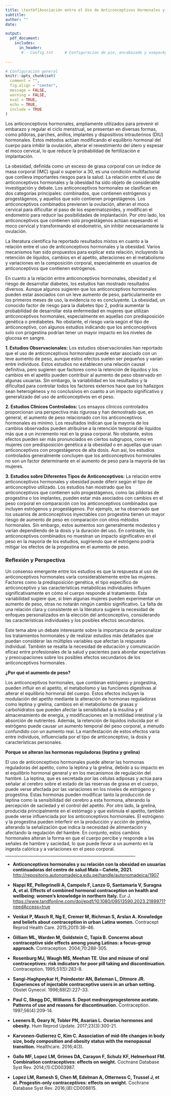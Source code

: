 ```yaml
---
title: \textbf{Asociación entre el Uso de Anticonceptivos Hormonales y el Riesgo de Obesidad en Usuarias}
subtitle:
author: ""
date: 

output:
  pdf_document:
    includes:
      in_header:
       # - Config.txt     # Configuracion de pie, encabezado y usepackge
  
---
```



```r
# Configuración general
knitr::opts_chunk$set(
  comment = "",
  fig.align = "center",
  message = FALSE,
  warning = FALSE,
  eval = TRUE,
  echo = TRUE,
  include = TRUE
)

```






\begin{center} \textbf{MARCO TEÓRICO} \end{center}


Los anticonceptivos hormonales, ampliamente utilizados para prevenir el embarazo y regular el ciclo menstrual, se presentan en diversas formas, como píldoras, parches, anillos, implantes y dispositivos intrauterinos (DIU) hormonales. Estos métodos actúan modificando el equilibrio hormonal del cuerpo para inhibir la ovulación, alterar el revestimiento del útero y espesar el moco cervical, lo que reduce la probabilidad de fertilización e implantación.

La obesidad, definida como un exceso de grasa corporal con un índice de masa corporal (IMC) igual o superior a 30, es una condición multifactorial que conlleva importantes riesgos para la salud. La relación entre el uso de anticonceptivos hormonales y la obesidad ha sido objeto de considerable investigación y debate. Los anticonceptivos hormonales se clasifican en dos categorías principales: combinados, que contienen estrógenos y progestágenos, y aquellos que solo contienen progestágenos. Los anticonceptivos combinados previenen la ovulación, alteran el moco cervical para dificultar el paso de los espermatozoides, y modifican el endometrio para reducir las posibilidades de implantación. Por otro lado, los anticonceptivos que contienen solo progestágenos actúan espesando el moco cervical y transformando el endometrio, sin inhibir necesariamente la ovulación.

La literatura científica ha reportado resultados mixtos en cuanto a la relación entre el uso de anticonceptivos hormonales y la obesidad. Varios mecanismos han sido propuestos para explicar esta relación, incluyendo la retención de líquidos, cambios en el apetito, alteraciones en el metabolismo y variaciones en la composición corporal, especialmente en usuarios de anticonceptivos que contienen estrógenos.

En cuanto a la relación entre anticonceptivos hormonales, obesidad y el riesgo de desarrollar diabetes, los estudios han mostrado resultados diversos. Aunque algunos sugieren que los anticonceptivos hormonales pueden estar asociados con un leve aumento de peso, particularmente en los primeros meses de uso, la evidencia no es concluyente. La obesidad, un conocido factor de riesgo para la diabetes tipo 2, podría aumentar la probabilidad de desarrollar esta enfermedad en mujeres que utilizan anticonceptivos hormonales, especialmente en aquellas con predisposición genética o prediabetes. No obstante, el riesgo varía según el tipo de anticonceptivo, con algunos estudios indicando que los anticonceptivos solo con progestina podrían tener un mayor impacto en los niveles de glucosa en sangre.

**1. Estudios Observacionales:**
Los estudios observacionales han reportado que el uso de anticonceptivos hormonales puede estar asociado con un leve aumento de peso, aunque estos efectos suelen ser pequeños y varían entre individuos. Estos estudios no establecen una relación causal definitiva, pero sugieren que factores como la retención de líquidos y los cambios en el apetito pueden contribuir al aumento de peso observado en algunas usuarias. Sin embargo, la variabilidad en los resultados y la dificultad para controlar todos los factores externos hace que los hallazgos sean heterogéneos y no conclusivos en cuanto a un impacto significativo y generalizado del uso de anticonceptivos en el peso.

**2. Estudios Clínicos Controlados:**
Los ensayos clínicos controlados proporcionan una perspectiva más rigurosa y han demostrado que, en general, el aumento de peso relacionado con los anticonceptivos hormonales es mínimo. Los resultados indican que la mayoría de los cambios observados pueden atribuirse a la retención temporal de líquidos más que a un incremento real en la grasa corporal. No obstante, estos efectos pueden ser más pronunciados en ciertos subgrupos, como en mujeres con predisposición genética a la obesidad o en aquellas que usan anticonceptivos con progestágenos de alta dosis. Aun así, los estudios controlados generalmente concluyen que los anticonceptivos hormonales no son un factor determinante en el aumento de peso para la mayoría de las mujeres.

**3. Estudios sobre Diferentes Tipos de Anticonceptivos:**
La relación entre anticonceptivos hormonales y obesidad puede diferir según el tipo de anticonceptivo utilizado. Los estudios han mostrado que los anticonceptivos que contienen solo progestágenos, como las píldoras de progestina o los implantes, pueden estar más asociados con cambios en el peso corporal en comparación con los anticonceptivos combinados que incluyen estrógenos y progestágenos. Por ejemplo, se ha observado que los usuarios de anticonceptivos inyectables con progestina tienen un mayor riesgo de aumento de peso en comparación con otros métodos hormonales. Sin embargo, estos aumentos son generalmente modestos y varían dependiendo de la dosis y la duración del uso. En contraste, los anticonceptivos combinados no muestran un impacto significativo en el peso en la mayoría de los estudios, sugiriendo que el estrógeno podría mitigar los efectos de la progestina en el aumento de peso.

### Reflexión y Perspectiva
Un consenso emergente entre los estudios es que la respuesta al uso de anticonceptivos hormonales varía considerablemente entre las mujeres. Factores como la predisposición genética, el tipo específico de anticonceptivo y las características metabólicas individuales influyen significativamente en cómo el cuerpo responde al tratamiento. Esta variabilidad sugiere que, si bien algunas mujeres pueden experimentar un aumento de peso, otras no notarán ningún cambio significativo. La falta de una relación clara y consistente en la literatura sugiere la necesidad de enfoques personalizados en la elección del anticonceptivo, considerando las características individuales y los posibles efectos secundarios.

Este tema abre un debate interesante sobre la importancia de personalizar los tratamientos hormonales y de realizar estudios más detallados que puedan considerar las múltiples variables que afectan la respuesta individual. También se resalta la necesidad de educación y comunicación eficaz entre profesionales de la salud y pacientes para abordar expectativas y preocupaciones sobre los posibles efectos secundarios de los anticonceptivos hormonales .

**¿Por qué el aumento de peso?**

Los anticonceptivos hormonales, que combinan estrógeno y progestina, pueden influir en el apetito, el metabolismo y las funciones digestivas al alterar el equilibrio hormonal del cuerpo. Estos efectos incluyen la modulación del apetito mediante la alteración de hormonas reguladoras como leptina y grelina, cambios en el metabolismo de grasas y carbohidratos que pueden afectar la sensibilidad a la insulina y el almacenamiento de energía, y modificaciones en la motilidad intestinal y la absorción de nutrientes. Además, la retención de líquidos inducida por el estrógeno puede causar un aumento temporal del peso corporal, a menudo confundido con un aumento real. La manifestación de estos efectos varía entre individuos, influenciada por el tipo de anticonceptivo, la dosis y características personales.

**Porque se alteran las hormonas reguladoras (leptina y grelina)**


El uso de anticonceptivos hormonales puede alterar las hormonas reguladoras del apetito, como la leptina y la grelina, debido a su impacto en el equilibrio hormonal general y en los mecanismos de regulación del hambre. La leptina, que es secretada por las células adiposas y actúa para señalar al cerebro sobre el estado de las reservas de grasa en el cuerpo, puede verse afectada por las variaciones en los niveles de estrógeno y progestina. Estas hormonas pueden modificar tanto la producción de leptina como la sensibilidad del cerebro a esta hormona, alterando la percepción de saciedad y el control del apetito. Por otro lado, la grelina, producida principalmente en el estómago y que estimula el apetito, también puede verse influenciada por los anticonceptivos hormonales. El estrógeno y la progestina pueden interferir en la producción y acción de grelina, alterando la señalización que indica la necesidad de alimentación y afectando la regulación del hambre. En conjunto, estos cambios hormonales alteran la forma en que el cuerpo percibe y responde a las señales de hambre y saciedad, lo que puede llevar a un aumento en la ingesta calórica y a variaciones en el peso corporal.
________________________________________________________________


\newpage

- **Anticonceptivos hormonales y su relación con la obesidad en usuarias continuadoras del centro de salud Mala – Cañete, 2021.** <http://repositorio.autonomadeica.edu.pe/handle/autonomadeica/1907>

- **Nappi RE, Pellegrinelli A, Campolo F, Lanzo G, Santamaria V, Suragna A, et al. Effects of combined hormonal contraception on health and wellbeing: women’s knowledge in northern Italy.** Eur J. <https://www.tandfonline.com/doi/epdf/10.1080/09513590.2023.2189971?needAccess=true>

- **Venkat P, Masch R, Ng E, Cremer M, Richman S, Arslan A. Knowledge and beliefs about contraception in urban Latina women.** Contracept Reprod Health Care. 2015;20(1):36–46.

- **Gilliam ML, Warden M, Goldstein C, Tapia B. Concerns about contraceptive side effects among young Latinas: a focus-group approach.** Contraception. 2004;70:288-305.

- **Rosenburg MJ, Waugh MS, Meehan TE. Use and misuse of oral contraceptives: risk indicators for poor pill taking and discontinuation.** Contraception. 1995;51(5):283-8.

- **Sangi-Haghpeykar H, Poindexter AN, Bateman L, Ditmore JR. Experiences of injectable contraceptive users in an urban setting.** Obstet Gynecol. 1996;88(2):227-33.

- **Paul C, Skegg DC, Williams S. Depot medroxyprogesterone acetate. Patterns of use and reasons for discontinuation.** Contraception. 1997;56(4):209-14.

- **Leeners B, Geary N, Tobler PN, Asarian L. Ovarian hormones and obesity.** Hum Reprod Update. 2017;23(3):300-21.

- **Karvonen-Gutierrez C, Kim C. Association of mid-life changes in body size, body composition and obesity status with the menopausal transition.** Healthcare. 2016;4(3).

- **Gallo MF, Lopez LM, Grimes DA, Carayon F, Schulz KF, Helmerhost FM. Combination contraceptives: effects on weight.** Cochrane Database Syst Rev. 2014;(1):CD003987.

- **Lopez LM, Ramesh S, Chen M, Edelman A, Otterness C, Trussel J, et al. Progestin-only contraceptives: effects on weight.** Cochrane Database Syst Rev. 2016;(8):CD008815.





